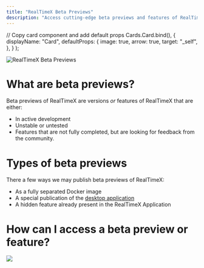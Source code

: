 ```yaml
---
title: "RealTimeX Beta Previews"
description: "Access cutting-edge beta previews and features of RealTimeX"
---
```



  // Copy card component and add default props
  Cards.Card.bind(),
  {
    displayName: "Card",
    defaultProps: {
      image: true,
      arrow: true,
      target: "_self",
    },
  }
);

<style global jsx>{`
  img {
    aspect-ratio: 16/9;
    object-fit: cover;
  }
`}</style>

<Image
  src="/images/beta-preview/header-image.png"
  height={1080}
  width={1920}
  quality={100}
  alt="RealTimeX Beta Previews"
/>

# What are beta previews?

Beta previews of RealTimeX are versions _or_ features of RealTimeX that are either:

- In active development
- Unstable or untested
- Features that are not fully completed, but are looking for feedback from the community.

# Types of beta previews

There a few ways we may publish beta previews of RealTimeX:

- As a fully separated Docker image
- A special publication of the [desktop application](/installation-desktop/macos)
- A hidden feature already present in the RealTimeX Application

# How can I access a beta preview or feature?

<Cards>
  <Card title="Enable feature previews" href="/beta-preview/enable-feature">
    <Image
      src="/images/beta-preview/feature-preview.png"
      height={1080}
      width={1920}
      quality={100}
    />
  </Card>
</Cards>
